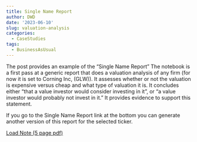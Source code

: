 ```yaml
---
title: Single Name Report
author: DWD
date: '2023-06-10'
slug: valuation-analysis
categories:
  - CaseStudies
tags:
  - BusinessAsUsual
---
```



The post provides an example of the "Single Name Report" 
The notebook is a first pass at a generic report that does a valuation analysis of any firm (for now it is set to Corning Inc, (GLW)).  It assesses whether or not the valuation is expensive versus cheap and what type of valuation it is.  It concludes either "that a value investor would consider investing in it", or "a value investor would probably not invest in it." It provides evidence to support this statement.

If you go to the Single Name Report link at the bottom you can generate another version of this report for the selected ticker.  

[Load Note (5 page pdf)](/docs/SingleNameReport_GLW.pdf)
